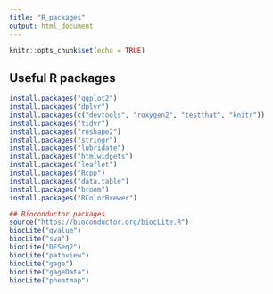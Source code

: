 ```yaml
---
title: "R_packages"
output: html_document
---
```


```r
knitr::opts_chunk$set(echo = TRUE)
```

## Useful R packages

```r
install.packages("ggplot2")
install.packages("dplyr")
install.packages(c("devtools", "roxygen2", "testthat", "knitr"))
install.packages("tidyr")
install.packages("reshape2")
install.packages("stringr")
install.packages("lubridate")
install.packages("htmlwidgets")
install.packages("leaflet")
install.packages("Rcpp")
install.packages("data.table")
install.packages("broom")
install.packages("RColorBrewer")

## Bioconductor packages
source("https://bioconductor.org/biocLite.R")
biocLite("qvalue")
biocLite("sva")
biocLite("DESeq2")
biocLite("pathview")
biocLite("gage")
biocLite("gageData")
biocLite("pheatmap")

```

